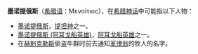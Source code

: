 '''墨诺提俄斯'''（[[希腊语|希腊语]]：Μενοίτιος），在[[希腊神话|希腊神话]]中可能指以下人物：
*[[墨诺提俄斯|墨诺提俄斯]]，[[提坦神|提坦神]]之一。
*[[墨诺提俄斯_(阿耳戈船英雄)|墨诺提俄斯 (阿耳戈船英雄)]]，[[阿耳戈船英雄|阿耳戈船英雄]]之一。
*在[[赫剌克勒斯|赫剌克勒斯]]偷盗牛群时前去通知[[革律翁|革律翁]]的牧人的名字。

{{Disambig|Augustine|Cat=人名译名消歧义}}
